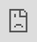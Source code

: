 ```yaml
---
layout: default
title: "Traffic Overview"
---
```


```r
## libraries
library(fs)
library(tibble)
library(dplyr)
library(stringr)
library(googlesheets4)
library(lubridate)
```


<style type="text/css">

  .resp-iframe {
      position: absolute;
      top: 0;
      left: 0;
      width: 100%;
      height: 100%;
      border: 0;
   }  
   
@media screen and (min-width:960px) {
  .Scorecard {
    margin: 0px;
    padding: 0px;
    font-size: 32px;
    font-weight: bold;
    color: #161b21;
    text-align: left;
  }

  .Scorecard2 {
    margin: 0px;
    padding: 0px;
    padding-top: 7px;
    font-size: 26px;
    font-weight: bold;
    color: #161b21;
    text-align: left;
  }
  
  #delay-plot{
    margin-left:10px;
  }
  
}

@media screen and (max-width:960px) {

  .Scorecard {
    margin: 0px;
    padding: 0px;
    font-size: 20px;
    font-weight: bold;
    color: #161b21;
    text-align: left;
  }

  .Scorecard2 {
    margin: 0px;
    padding: 0px;
    padding-top: 7px;
    font-size: 18px;
    font-weight: bold;
    color: #161b21;
    text-align: left;
  }
}


@media screen and (max-width:1200px) {

  #acc-delay, #apt-delay {
    height: 350px;
  }
}

@media screen and (min-width:1200px) {

  #acc-delay, #apt-delay {
    height: 680px;
  }
}


.nav.nav-tabs > li > button {
    color:black;
    background-color:#f5f5f5;
    font-family: Helvetica, sans-serif;
    font-size: 14px;
    border-radius: 4px;
    padding-top: 1px;
    padding-bottom: 1px;
    padding-right: 15px;
    padding-left: 15px;
    margin-right: 3px;
    border: 0;
}

.nav.nav-tabs > li > button.active, .nav.nav-tabs > li > button:hover {
    color:black;
    background-color:#e0e0e0;
}



  </style>
  
This page provides an overview of the traffic situation in the [EUROCONTROL Area](/definition/eurocontrol-area/). For a more detailed analysis consult our [Daily traffic variation dashboard](https://www.eurocontrol.int/Economics/DailyTrafficVariation-States.html){target="_blank"}. Information on en-route and terminal [service units](/acronym/su/) from the [Central Route Charges Office of EUROCONTROL (CRCO)](https://www.eurocontrol.int/crco){target="_blank"} is available from our [Service Units dashboard](https://www.eurocontrol.int/ServiceUnits/Dashboard/EnRouteMainDashboard.html){target="_blank"}.

<ul class="nav nav-tabs mb-1">
  <li class="nav-item">
    <a class="nav-link" href="/traffic/">Flights</a>
  </li>
  <li class="nav-item">
    <a class="nav-link active" aria-current="page">Delays</a>
  </li>
</ul>

<!-- Network dly section -->
#### EUROCONTROL area (Network view)  
<div class="container">
<div class="row align-items-start">
<div class="col-md-6">

<div class="row align-items-start mb-1" style="background-color: #f2f2f2; border-radius: 5px;">
<div class="col-12" >
  <p id="last_day" style="font-weight: bold; margin-bottom: 0px; color: #0070c0;">Day</p>
</div>
<div class="col-3">
  <p id="day_dly" class="Scorecard"></p>
  <p class="Scorecard_subt">minutes</p>
</div>
<div class="col-3">
  <p id="dif_day_prev_week" class="Scorecard2" ></p>
  <p class="Scorecard_subt">vs prev. week</p>
</div>
<div class="col-3" >
  <p id="dif_day_2019" class="Scorecard2"></p>
  <p class="Scorecard_subt">vs 2019</p>
</div>
<div class="col-3">
  <p id="dif_day_prev_year" class="Scorecard2"></p>
  <p class="Scorecard_subt">vs 2021</p>
</div>
</div><!-- closes row -->

<!-- week -->
<div class="row align-items-start mb-1" style="background-color: #f2f2f2; border-radius: 5px;">
<div class="col-12" >
  <p id="last_week" style="font-weight: bold; margin-bottom: 0px; color: #0070c0;"></p>
</div>
<div class="col-3">
  <p id="week_dly" class="Scorecard"></p>
  <p id="avg_week_dly" class="Scorecard_subt"></p>
</div>
<div class="col-3">
  <p id="dif_week_prev_week" class="Scorecard2" ></p>
  <p class="Scorecard_subt">vs prev. week</p>
</div>
<div class="col-3" >
  <p id="dif_week_2019" class="Scorecard2"></p>
  <p class="Scorecard_subt">vs 2019</p>
</div>
<div class="col-3">
  <p id="dif_week_prev_year" class="Scorecard2"></p>
  <p class="Scorecard_subt">vs 2021</p>
</div>
</div><!-- closes row -->

<!-- y2d -->
<div class="row align-items-start mb-1" style="background-color: #f2f2f2; border-radius: 5px;">
<div class="col-12" >
  <p id="y2d_day_text" style="font-weight: bold; margin-bottom: 0px; color: #0070c0;"></p>
</div>
<div class="col-3">
  <p id="y2d_dly" class="Scorecard"></p>
  <p id="avg_y2d_dly" class="Scorecard_subt"></p>
</div>
<div class="col-3">
</div>
<div class="col-3" >
  <p id="dif_y2d_2019" class="Scorecard2"></p>
  <p class="Scorecard_subt">vs 2019</p>
</div>
<div class="col-3">
  <p id="dif_y2d_prev_year" class="Scorecard2"></p>
  <p class="Scorecard_subt">vs 2021</p>
</div>
</div><!-- closes row -->

</div><!-- closes col md-6-->

<div class="col-md-6">
<div style=" margin-top: 0px; height: 420px;">
<iframe id="delay-plot" class="resp-iframe" src="https://www.eurocontrol.int/Economics/Oscar/plot-delay-traffic-lp.html" frameborder="0" style="border:0;" >
</iframe>
</div><!-- closes iframe container -->
</div><!-- closes col -->
</div><!-- closes row -->
</div><!-- closes container -->
<a href="https://www.eurocontrol.int/Economics/Download/Network_Delay.xlsx" class="btn btn-info" role="button" target="_blank">{{% dwnld_i %}} Download network delay data</a>

<div class="flex-container mt-2">

<div class="row align-items-start">
<div class="col-md-6" >
#### ACC view
Total ATFM delay per ACC.
<div class="row align-items-start">
<div class="col-12">
<div id="acc-delay">
<iframe id="acc-delay-table" class="resp-iframe" src="https://www.eurocontrol.int/Economics/Oscar/plot-acc-delay-ranking-table.html" frameborder="0" style="border:0;" >
</iframe>
</div><!-- closes iframe container -->
</div><!-- closes col 12-->
</div><!-- closes secondary row-->
</div><!-- closes col 6-->

<div class="col-md-6" >
#### Airport view
Total ATFM delay (arrival + departure) for main EUROCONTROL airports.
<div class="row align-items-start">
<div class="col-12">
<div id="apt-delay">
<iframe id="acc-delay-table" class="resp-iframe" src="https://www.eurocontrol.int/Economics/Oscar/plot-apt-delay-ranking-table.html" frameborder="0" style="border:0;" >
</iframe>
</div><!-- closes iframe container -->
</div><!-- closes col 12-->
</div><!-- closes secondary row-->
</div><!-- closes col 6-->
</div><!-- closes row -->
</div><!-- closes container -->
<br>
<a href="https://www.eurocontrol.int/Economics/Download/ACC_airport_delay.xlsx" class="btn btn-info" role="button" target="_blank">{{% dwnld_i %}} Download ACC/airport delay data</a>
<!-- </div><!-- closes tab pane-> -->
<!-- </div><!-- closes tab content-> -->


<!-- script for dly figures -->
<script type="text/javascript"> 
  console.log("hello");
  var data
  window.onload = function() {
   window.addEventListener('message', function (e) {
   var $iframe = $('#delay-plot');

   data = JSON.parse(e.data);
   console.log("hello again");
  <!-- alert("hello"); -->
   UpdateDelay();
   
  }, false);
   console.log("hello3");

}

 function UpdateDelay() { 
     // Calculate datestrings
   var last_day = new Date(data.LAST_DATA_DAY);
   var last_day_text = last_day.toString();
       last_day_text = last_day_text.substring(8, 11) + last_day_text.substring(4, 8) + last_day_text.substring(11, 15);

 //calculate 1st day of rolling week and string
  var first_week_day = new Date();
      first_week_day = first_week_day.setDate(last_day.getDate()-6);
      first_week_day = new Date(first_week_day);
      first_week_day = first_week_day.toString();
  var last_week_text = first_week_day.substring(8, 11) + (last_day_text.substring(3, 7) == first_week_day.substring(4, 8) ? "" :  first_week_day.substring(4, 8)) + "- " + last_day_text;

  var y2d_day_text = last_day_text.substring(3, 7) == "Jan " ? "01 - " + last_day_text : "01 Jan - " + last_day_text;
  
// Calculate dly scorecard values
  var day_dly = data.DAY_DLY;
  var dif_day_prev_week = Math.round(data.DAY_DLY_PREV_WEEK_PERC*100);
      dif_day_prev_week = (dif_day_prev_week >= 0) ? "+" + dif_day_prev_week : "" + dif_day_prev_week ;

  var dif_day_2019 = Math.round(data.DAY_DLY_DIFF_2019_PERC*100);
      dif_day_2019 = (dif_day_2019 >= 0) ? "+" + dif_day_2019 : "" + dif_day_2019;

  var dif_day_prev_year = Math.round(data.DAY_DIFF_PREV_YEAR_PERC*100);
      dif_day_prev_year = (dif_day_prev_year >= 0) ? "+" + dif_day_prev_year : "" + dif_day_prev_year ;

  var week_dly= data.TOTAL_ROLLING_WEEK;
  var avg_week_dly = Math.round(week_dly/7);

  var dif_week_prev_week = Math.round(data.DIF_PREV_WEEK_PERC*100);
      dif_week_prev_week = (dif_week_prev_week >= 0) ? "+" + dif_week_prev_week : "" + dif_week_prev_week;
  
  var dif_week_2019 = Math.round(data.DIF_ROLLING_WEEK_2019_PERC*100);
      dif_week_2019 = (dif_week_2019 >= 0) ? "+" + dif_week_2019 : "" + dif_week_2019;
  
  var dif_week_prev_year = Math.round(data.DIF_WEEK_PREV_YEAR_PERC*100);
      dif_week_prev_year = (dif_week_prev_year >= 0) ? "+" + dif_week_prev_year : "" + dif_week_prev_year;
      
  var y2d_dly = data.Y2D_DLY_YEAR;
  var avg_y2d_dly = Math.round(data.Y2D_AVG_DLY_YEAR);
  var dif_y2d_2019 = Math.round(data.Y2D_DIFF_2019_PERC*100);
      dif_y2d_2019 = (dif_y2d_2019 >= 0) ? "+" + dif_y2d_2019 : "" + dif_y2d_2019;
  var dif_y2d_prev_year = Math.round(data.Y2D_DIFF_PREV_YEAR_PERC*100);
      dif_y2d_prev_year = (dif_y2d_prev_year >= 0) ? "+" + dif_y2d_prev_year : "" + dif_y2d_prev_year;

      
// Update scorecard values
  document.getElementById("last_day").innerHTML = "Day (" + last_day_text + ")";
  document.getElementById("last_week").innerHTML = "Rolling week (" + last_week_text + ")";
  document.getElementById("y2d_day_text").innerHTML = "Year to date (" + y2d_day_text + ")";

  document.getElementById("day_dly").innerHTML = String(day_dly).replace(/(.)(?=(\d{3})+$)/g, '$1,');
  document.getElementById("dif_day_prev_week").innerHTML = dif_day_prev_week + '%';
  document.getElementById("dif_day_2019").innerHTML = dif_day_2019 + '%';
  document.getElementById("dif_day_prev_year").innerHTML = dif_day_prev_year + '%';

  document.getElementById("week_dly").innerHTML = String(week_dly).replace(/(.)(?=(\d{3})+$)/g, '$1,');
  document.getElementById("avg_week_dly").innerHTML = String(avg_week_dly).replace(/(.)(?=(\d{3})+$)/g, '$1,') + " daily minutes";
  document.getElementById("dif_week_prev_week").innerHTML = dif_week_prev_week + '%';
  document.getElementById("dif_week_2019").innerHTML = dif_week_2019 + '%';
  document.getElementById("dif_week_prev_year").innerHTML = dif_week_prev_year + '%';

  document.getElementById("y2d_dly").innerHTML = String(y2d_dly).replace(/(.)(?=(\d{3})+$)/g, '$1,');
  document.getElementById("avg_y2d_dly").innerHTML = String(avg_y2d_dly).replace(/(.)(?=(\d{3})+$)/g, '$1,') + " daily minutes";
  document.getElementById("dif_y2d_2019").innerHTML = dif_y2d_2019 + '%';
  document.getElementById("dif_y2d_prev_year").innerHTML = dif_y2d_prev_year + '%';
 
}
</script>

